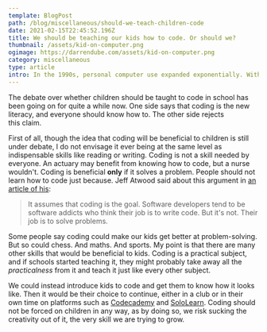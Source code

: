 ```yaml
---
template: BlogPost
path: /blog/miscellaneous/should-we-teach-children-code
date: 2021-02-15T22:45:52.196Z
title: We should be teaching our kids how to code. Or should we?
thumbnail: /assets/kid-on-computer.png
ogimage: https://darrendube.com/assets/kid-on-computer.png
category: miscellaneous
type: article
intro: In the 1990s, personal computer use expanded exponentially. With this came a new wave of children we called digital natives — children who were born and brought up during the age of digital technology. The education system, however, ‘ignored’ the growth of technology, and continued teaching the same old things, until recently.
---
```

The debate over whether children should be taught to code in school has been going on for quite a while now. One side says that coding is the new literacy, and everyone should know how to. The other side rejects this claim.

First of all, though the idea that coding will be beneficial to children is still under debate, I do not envisage it ever being at the same level as indispensable skills like reading or writing. Coding is not a skill needed by everyone. An actuary may benefit from knowing how to code, but a nurse wouldn't. Coding is beneficial **only** if it solves a problem. People should not learn how to code just because. Jeff Atwood said about this argument in [an article of his](https://blog.codinghorror.com/please-dont-learn-to-code/):

> It assumes that coding is the goal. Software developers tend to be software addicts who think their job is to write code. But it's not. Their job is to solve problems.

Some people say coding could make our kids get better at problem-solving. But so could chess. And maths. And sports. My point is that there are many other skills that would be beneficial to kids. Coding is a practical subject, and if schools started teaching it, they might probably take away all the *practicalness* from it and teach it just like every other subject.

We could instead introduce kids to code and get them to know how it looks like. Then it would be their choice to continue, either in a club or in their own time on platforms such as [Codecademy](https://codecademy.com/) and [SoloLearn](http://sololearn.com/). Coding should not be forced on children in any way, as by doing so, we risk sucking the creativity out of it, the very skill we are trying to grow.



